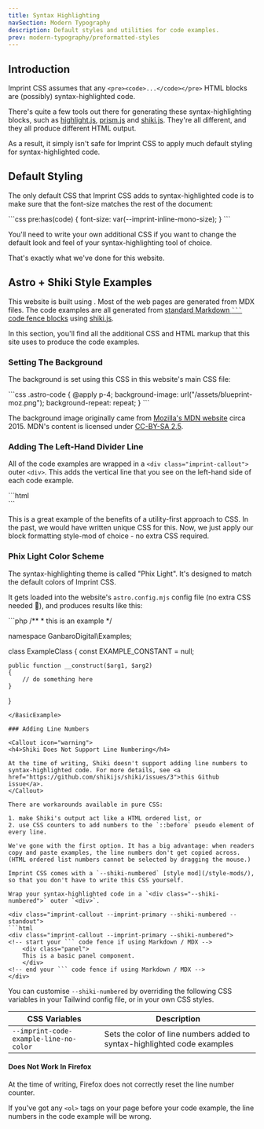 ```yaml
---
title: Syntax Highlighting
navSection: Modern Typography
description: Default styles and utilities for code examples.
prev: modern-typography/preformatted-styles
---
```



## Introduction

Imprint CSS assumes that any `<pre><code>...</code></pre>` HTML blocks are (possibly) syntax-highlighted code.

There's quite a few tools out there for generating these syntax-highlighting blocks, such as [highlight.js](https://highlightjs.org), [prism.js](https://prismjs.com) and [shiki.js](https://shiki.style). They're all different, and they all produce different HTML output.

As a result, it simply isn't safe for Imprint CSS to apply much default styling for syntax-highlighted code.

## Default Styling

The only default CSS that Imprint CSS adds to syntax-highlighted code is to make sure that the font-size matches the rest of the document:

<BasicExample>
```css
pre:has(code) {
    font-size: var(--imprint-inline-mono-size);
}
```
</BasicExample>

You'll need to write your own additional CSS if you want to change the default look and feel of your syntax-highlighting tool of choice.

That's exactly what we've done for this website.

## Astro + Shiki Style Examples

This website is built using <ExternalLink name="Astro"/>. Most of the web pages are generated from MDX files. The code examples are all generated from [standard Markdown <code>&grave;&grave;&grave;</code> code fence blocks](https://spec.commonmark.org/0.31.2/#fenced-code-blocks) using [shiki.js](https://shiki.style).

In this section, you'll find all the additional CSS and HTML markup that this site uses to produce the code examples.

### Setting The Background

The background is set using this CSS in this website's main CSS file:

<BasicExample>
```css
.astro-code {
    @apply p-4;
    background-image: url("/assets/blueprint-moz.png");
    background-repeat: repeat;
}
```
</BasicExample>

The background image originally came from [Mozilla's MDN website](https://developer.mozilla.org) circa 2015. MDN's content is licensed under [CC-BY-SA 2.5](https://creativecommons.org/licenses/by-sa/2.5/).

### Adding The Left-Hand Divider Line

All of the code examples are wrapped in a `<div class="imprint-callout">` outer `<div>`. This adds the vertical line that you see on the left-hand side of each code example.

<BasicExample>
```html
<div class="imprint-callout --imprint-primary">
    <!-- put your ``` code fence here if you are using Markdown / MDX -->
</div>
```
</BasicExample>

This is a great example of the benefits of a utility-first approach to CSS. In the past, we would have written unique CSS for this. Now, we just apply our block formatting style-mod of choice - no extra CSS required.

### Phix Light Color Scheme

The syntax-highlighting theme is called "Phix Light". It's designed to match the default colors of Imprint CSS.

It gets loaded into the website's `astro.config.mjs` config file (no extra CSS needed 🎉), and produces results like this:

<BasicExample>
```php
/**
 * this is an example
 */

namespace GanbaroDigital\Examples;

class ExampleClass
{
    const EXAMPLE_CONSTANT = null;

    public function __construct($arg1, $arg2)
    {
        // do something here
    }
}
```
</BasicExample>

### Adding Line Numbers

<Callout icon="warning">
<h4>Shiki Does Not Support Line Numbering</h4>

At the time of writing, Shiki doesn't support adding line numbers to syntax-highlighted code. For more details, see <a href="https://github.com/shikijs/shiki/issues/3">this Github issue</a>.
</Callout>

There are workarounds available in pure CSS:

1. make Shiki's output act like a HTML ordered list, or
2. use CSS counters to add numbers to the `::before` pseudo element of every line.

We've gone with the first option. It has a big advantage: when readers copy and paste examples, the line numbers don't get copied across. (HTML ordered list numbers cannot be selected by dragging the mouse.)

Imprint CSS comes with a `--shiki-numbered` [style mod](/style-mods/), so that you don't have to write this CSS yourself.

Wrap your syntax-highlighted code in a `<div class="--shiki-numbered">` outer `<div>`.

<div class="imprint-callout --imprint-primary --shiki-numbered --standout">
```html
<div class="imprint-callout --imprint-primary --shiki-numbered">
<!-- start your ``` code fence if using Markdown / MDX -->
    <div class="panel">
    This is a basic panel component.
    </div>
<!-- end your ``` code fence if using Markdown / MDX -->
</div>
```
</div>

You can customise `--shiki-numbered` by overriding the following CSS variables in your Tailwind config file, or in your own CSS styles.

CSS Variables | Description
--------------|------------
`--imprint-code-example-line-no-color` | Sets the color of line numbers added to syntax-highlighted code examples

<Callout icon="bug">
<h4>Does Not Work In Firefox</h4>

At the time of writing, Firefox does not correctly reset the line number counter.

If you've got any `<ol>` tags on your page before your code example, the line numbers in the code example will be wrong.
</Callout>